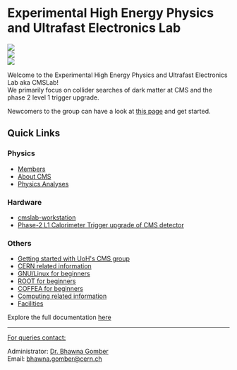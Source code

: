 
# Experimental High Energy Physics and Ultrafast Electronics Lab 


<Slider />

<div className="flex flex-col md:flex-row justify-center items-center">
    <div className='items-center'>
        <Image src="/img/cmslablogo.jpeg" width={250} height={200} className='p-4 rounded-lg'/>
    </div>
    <div >
        <Image src="/img/uoh.jpg" width={200} height={200} className='p-4 rounded-lg'/>
    </div>
    <div >
        <Image src="/img/cms.png" width={200} height={200} className='p-4 rounded-lg'/>
    </div>
</div>

Welcome to the Experimental High Energy Physics and Ultrafast Electronics Lab aka CMSLab!  
We primarily focus on collider searches of dark matter at CMS and the phase 2 level 1 trigger upgrade.

Newcomers to the group can have a look at [this page](./docs/others/getting_started.mdx) and get started.

## Quick Links
### Physics
- [Members](./people.mdx)
- [About CMS](./docs/physics/about_cms.mdx)
- [Physics Analyses](./docs/physics/physics_analyses)

### Hardware
- [cmslab-workstation](./docs/hardware/cmslab-workstation.mdx)
- [Phase-2 L1 Calorimeter Trigger upgrade of CMS detector](./docs/hardware/triggerupgrade.mdx)

### Others
- [Getting started with UoH's CMS group](./docs/others/getting_started.mdx)
- [CERN related information](./docs/others/cern_info.mdx)
- [GNU/Linux for beginners](./docs/others/linux.mdx)
- [ROOT for beginners](./docs/others/root.mdx)
- [COFFEA for beginners](./docs/others/coffea.mdx)
- [Computing related information](./docs/others/computing.mdx)
- [Facilities](./docs/others/facilities.mdx)


Explore the full documentation [here](./docs/physics/about_cms.mdx)

--- 

<ins>For queries contact:</ins>

Administrator: [Dr. Bhawna Gomber](./people/bhawna.mdx) \
Email: bhawna.gomber@cern.ch


